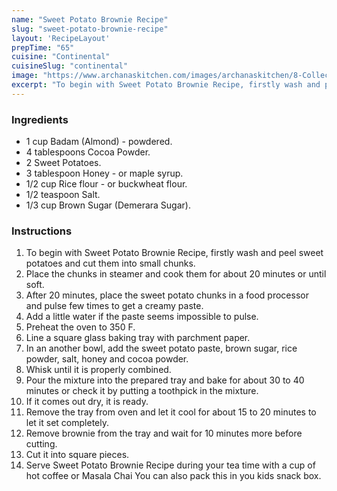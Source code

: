 ---
name: "Sweet Potato Brownie Recipe"
slug: "sweet-potato-brownie-recipe"
layout: 'RecipeLayout'
prepTime: "65"
cuisine: "Continental"
cuisineSlug: "continental"
image: "https://www.archanaskitchen.com/images/archanaskitchen/8-Collections/Sweet_Potato_Brownie.jpg"
excerpt: "To begin with Sweet Potato Brownie Recipe, firstly wash and peel sweet potatoes and cut them into small chunks"
---

### Ingredients

- 1 cup Badam (Almond) - powdered.
- 4 tablespoons Cocoa Powder.
- 2 Sweet Potatoes.
- 3 tablespoon Honey - or maple syrup.
- 1/2 cup Rice flour - or buckwheat flour.
- 1/2 teaspoon Salt.
- 1/3 cup Brown Sugar (Demerara Sugar).

### Instructions

1. To begin with Sweet Potato Brownie Recipe, firstly wash and peel sweet potatoes and cut them into small chunks.
1. Place the chunks in steamer and cook them for about 20 minutes or until soft.
1. After 20 minutes, place the sweet potato chunks in a food processor and pulse few times to get a creamy paste.
1. Add a little water if the paste seems impossible to pulse.
1. Preheat the oven to 350 F.
1. Line a square glass baking tray with parchment paper.
1. In an another bowl, add the sweet potato paste, brown sugar, rice powder, salt, honey and cocoa powder.
1. Whisk until it is properly combined.
1. Pour the mixture into the prepared tray and bake for about 30 to 40 minutes or check it by putting a toothpick in the mixture.
1. If it comes out dry, it is ready.
1. Remove the tray from oven and let it cool for about 15 to 20 minutes to let it set completely.
1. Remove brownie from the tray and wait for 10 minutes more before cutting.
1. Cut it into square pieces.
1. Serve Sweet Potato Brownie Recipe during your tea time with a cup of hot coffee or Masala Chai You can also pack this in you kids snack box.
